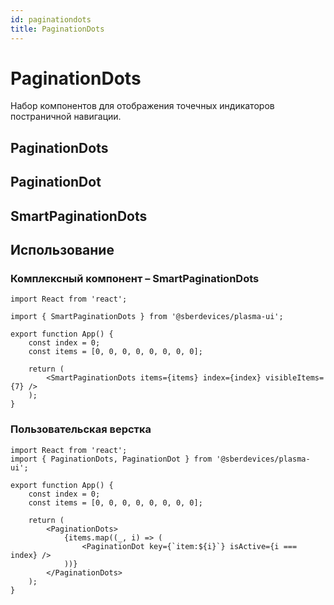 ```yaml
---
id: paginationdots
title: PaginationDots
---
```



# PaginationDots
Набор компонентов для отображения точечных индикаторов постраничной навигации.

<StorybookLink name="PaginationDots" />

## PaginationDots
<Description name="PaginationDots" />

## PaginationDot
<Description name="PaginationDot" />

## SmartPaginationDots
<Description name="SmartPaginationDots" />
<PropsTable name="SmartPaginationDots" />

## Использование

### Комплексный компонент – SmartPaginationDots
```tsx live
import React from 'react';

import { SmartPaginationDots } from '@sberdevices/plasma-ui';

export function App() {
    const index = 0;
    const items = [0, 0, 0, 0, 0, 0, 0, 0];

    return (
        <SmartPaginationDots items={items} index={index} visibleItems={7} />
    );
}
```

### Пользовательская верстка
```tsx live
import React from 'react';
import { PaginationDots, PaginationDot } from '@sberdevices/plasma-ui';

export function App() {
    const index = 0;
    const items = [0, 0, 0, 0, 0, 0, 0, 0];

    return (
        <PaginationDots>
            {items.map((_, i) => (
                <PaginationDot key={`item:${i}`} isActive={i === index} />
            ))}
        </PaginationDots>
    );
}
```
